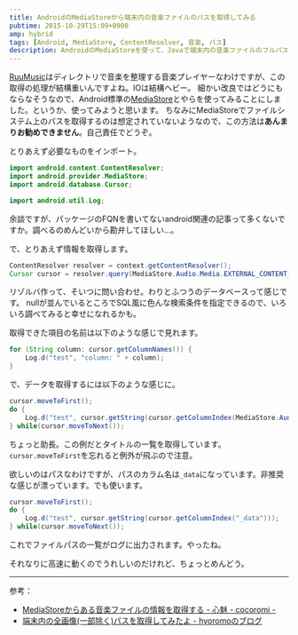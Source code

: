 ```yaml
---
title: AndroidのMediaStoreから端末内の音楽ファイルのパスを取得してみる
pubtime: 2015-10-29T15:09+0900
amp: hybrid
tags: [Android, MediaStore, ContentResolver, 音楽, パス]
description: AndroidのMediaStoreを使って、Javaで端末内の音楽ファイルのフルパスを取得する方法です。非推奨の方法ですが、それなりに高速にちゃんと動きます。
---
```


[RuuMusic](http://ruumusic.blanktar.jp/)はディレクトリで音楽を整理する音楽プレイヤーなわけですが、この取得の処理が結構重いんですよね。IOは結構ヘビー。
細かい改良ではどうにもならなそうなので、Android標準の[MediaStore](http://developer.android.com/intl/ja/reference/android/provider/MediaStore.html)とやらを使ってみることにしました。というか、使ってみようと思います。
ちなみにMediaStoreでファイルシステム上のパスを取得するのは想定されていないようなので、この方法は**あんまりお勧めできません**。自己責任でどうぞ。

とりあえず必要なものをインポート。
``` java
import android.content.ContentResolver;
import android.provider.MediaStore;
import android.database.Cursor;

import android.util.Log;
```
余談ですが、パッケージのFQNを書いてないandroid関連の記事って多くないですか。調べるのめんどいから勘弁してほしい…。

で、とりあえず情報を取得します。
``` java
ContentResolver resolver = context.getContentResolver();
Cursor cursor = resolver.query(MediaStore.Audio.Media.EXTERNAL_CONTENT_URI, null, null, null, null);
```
リゾルバ作って、そいつに問い合わせ。わりとふつうのデータベースって感じです。
nullが並んでいるところでSQL風に色んな検索条件を指定できるので、いろいろ調べてみると幸せになれるかも。

取得できた項目の名前は以下のような感じで見れます。
``` java
for (String column: cursor.getColumnNames()) {
    Log.d("test", "column: " + column);
}
```

で、データを取得するには以下のような感じに。
``` java
cursor.moveToFirst();
do {
    Log.d("test", cursor.getString(cursor.getColumnIndex(MediaStore.Audio.Media.TITLE)));
} while(cursor.moveToNext());
```
ちょっと助長。この例だとタイトルの一覧を取得しています。
`cursor.moveToFirst`を忘れると例外が飛ぶので注意。

欲しいのはパスなわけですが、パスのカラム名は`_data`になっています。非推奨な感じが漂っています。でも使います。
``` java
cursor.moveToFirst();
do {
    Log.d("test", cursor.getString(cursor.getColumnIndex("_data")));
} while(cursor.moveToNext());
```
これでファイルパスの一覧がログに出力されます。やったね。

それなりに高速に動くのでうれしいのだけれど、ちょっとめんどう。

---

参考：
- [MediaStoreからある音楽ファイルの情報を取得する - 心魅 - cocoromi -](http://umezo.hatenablog.jp/entry/20100608/1276014215)
- [端末内の全画像(一部除く)パスを取得してみたよ - hyoromoのブログ](http://hyoromo.hatenablog.com/entry/20100109/1263046050)
